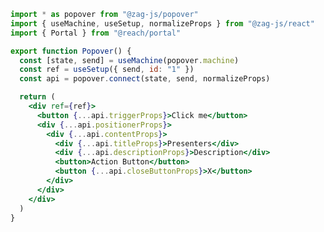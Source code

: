 ```jsx
import * as popover from "@zag-js/popover"
import { useMachine, useSetup, normalizeProps } from "@zag-js/react"
import { Portal } from "@reach/portal"

export function Popover() {
  const [state, send] = useMachine(popover.machine)
  const ref = useSetup({ send, id: "1" })
  const api = popover.connect(state, send, normalizeProps)

  return (
    <div ref={ref}>
      <button {...api.triggerProps}>Click me</button>
      <div {...api.positionerProps}>
        <div {...api.contentProps}>
          <div {...api.titleProps}>Presenters</div>
          <div {...api.descriptionProps}>Description</div>
          <button>Action Button</button>
          <button {...api.closeButtonProps}>X</button>
        </div>
      </div>
    </div>
  )
}
```
